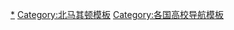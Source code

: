 {{Navbox
| name  = 北马其顿大学
| title = {{flagicon|North Macedonia}} [[北马其顿大学列表|北马其顿大学]]
| state = {{{state|autocollapse}}}
| listclass = hlist
| image = 

| group1 = [[公立大学]]
| list1  =
* [[圣基里尔麦托迪大学]]
* [[St. Clement of Ohrid University of Bitola|St. Clement of Ohrid University]]
* [[Goce Delčev University of Štip|Goce Delčev University]]
* [[State University of Tetovo]]
* [[科学信息与技术大学“圣保罗使徒”]]
| group2 = 公立-私立
| list2  =
* [[South East European University]]
| group3 = [[私立大学]]
| list3  =
* [[European University-Republic of Macedonia|European University - Republic of Macedonia]]
* [[FON University]]
* [[MIT Faculties]]
* [[University American College Skopje]]
* [[Slavic University]]
* [[New York University Skopje]]
* [[International Summer University]]
* [[Parisian European Film Academy ESRA - Skopje]]
}}<noinclude>
{{collapsible option}}

[[Category:北马其顿大学|*]]
[[Category:北马其顿模板]]
[[Category:各国高校导航模板]]
</noinclude>